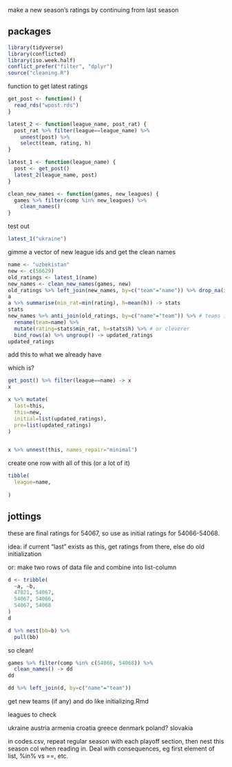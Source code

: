 
make a new season's ratings by continuing from last season

## packages

```r
library(tidyverse)
library(conflicted)
library(iso.week.half)
conflict_prefer("filter", "dplyr")
source("cleaning.R")
```

function to get latest ratings

```r
get_post <- function() {
  read_rds("wpost.rds")
}

latest_2 <- function(league_name, post_rat) {
  post_rat %>% filter(league==league_name) %>% 
    unnest(post) %>% 
    select(team, rating, h)
}

latest_1 <- function(league_name) {
  post <- get_post()
  latest_2(league_name, post)
}

clean_new_names <- function(games, new_leagues) {
  games %>% filter(comp %in% new_leagues) %>% 
    clean_names()
}

```

test out

```r
latest_1("ukraine")
```

gimme a vector of new league ids and get the clean names


```r
name <- "uzbekistan"
new <- c(56629)
old_ratings <- latest_1(name)
new_names <- clean_new_names(games, new)
old_ratings %>% left_join(new_names, by=c("team"="name")) %>% drop_na(id) -> a # teams in new_names
a
a %>% summarise(min_rat=min(rating), h=mean(h)) -> stats
stats
new_names %>% anti_join(old_ratings, by=c("name"="team")) %>% # teams in new_names without rating
  rename(team=name) %>%
  mutate(rating=stats$min_rat, h=stats$h) %>% # or cleverer
  bind_rows(a) %>% ungroup() -> updated_ratings
updated_ratings
```

add this to what we already have

which is?

```r
get_post() %>% filter(league==name) -> x
x

x %>% mutate(
  last=this,
  this=new,
  initial=list(updated_ratings),
  pre=list(updated_ratings)  
)


x %>% unnest(this, names_repair="minimal") 
```

create one row with all of this (or a lot of it)

```r
tibble(
  league=name,
  
)
```


## jottings

these are final ratings for 54067, so use as initial ratings for 54066-54068.

idea: if current "last" exists as this, get ratings from there, else do old initialization

or: make two rows of data file and combine into list-column

```r
d <- tribble(
  ~a, ~b,
  47821, 54067,
  54067, 54066,
  54067, 54068
)
d
```

```r
d %>% nest(bb=b) %>% 
  pull(bb)
```

so clean!

```r
games %>% filter(comp %in% c(54066, 54068)) %>% 
  clean_names() -> dd
dd
```

```r
dd %>% left_join(d, by=c("name"="team"))
```

get new teams (if any) and do like initializing.Rmd

leagues to check

ukraine
austria
armenia
croatia
greece
denmark
poland?
slovakia 

in codes.csv, repeat regular season with each playoff section, then nest this season col when reading in. Deal with consequences, eg first element of list, %in% vs ==, etc.